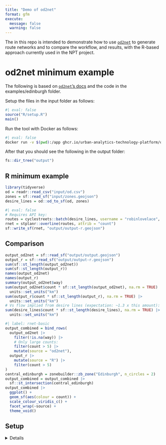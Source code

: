 ```yaml
---
title: "Demo of od2net"
format: gfm
execute: 
  message: false
  warning: false
---
```


The in this repo is intended to demonstrate how to use [`od2net`](https://github.com/Urban-Analytics-Technology-Platform/od2net) to generate route networks and to compare the workflow, and results, with the R-based approach currently used in the NPT project.

# od2net minimum example

The following is based on [`od2net`'s docs](https://github.com/Urban-Analytics-Technology-Platform/od2net/blob/main/docs/tutorial_examples.md#running-the-edinburgh-example) and the code in the examples/edinburgh folder.


Setup the files in the input folder as follows:


```r
#| eval: false
source("R/setup.R")
main()
```

Run the tool with Docker as follows:


```bash
#| eval: false
docker run -v $(pwd):/app ghcr.io/urban-analytics-technology-platform/od2net:main /app/config.json
```

After that you should see the following in the output folder:

```r
fs::dir_tree("output")
```

## R minimum example

```r
library(tidyverse)
od = readr::read_csv("input/od.csv")
zones = sf::read_sf("input/zones.geojson")
desire_lines = od::od_to_sf(od, zones)
```

```r
#| eval: false
# Requires API key:
routes = cyclestreets::batch(desire_lines, username = "robinlovelace", wait = TRUE)
rnet = stplanr::overline(routes, attrib = "count")
sf::write_sf(rnet, "output/output-r.geojson")
```

## Comparison

```r
output_od2net = sf::read_sf("output/output.geojson")
output_r = sf::read_sf("output/output-r.geojson")
sum(sf::st_length(output_od2net))
sum(sf::st_length(output_r))
names(output_od2net)
names(output_r)
summary(output_od2net$way)
sum(output_od2net$count * sf::st_length(output_od2net), na.rm = TRUE) |>
  units::set_units("km")
sum(output_r$count * sf::st_length(output_r), na.rm = TRUE) |>
  units::set_units("km")
# Vs flow implied from desire lines (expectation: ~1.3 x this amount):
sum(desire_lines$count * sf::st_length(desire_lines), na.rm = TRUE) |>
  units::set_units("km")
```

```r
#| label: rnet-basic
output_combined = bind_rows(
  output_od2net |>
    filter(!is.na(way)) |>
    # Only large counts:
    filter(count > 5) |>
    mutate(source = "od2net"),
  output_r |>
    mutate(source = "R") |>
    filter(count > 5)
)
central_edinburgh = zonebuilder::zb_zone("Edinburgh", n_circles = 2)
output_combined = output_combined |>
  sf::st_intersection(central_edinburgh)
output_combined |>
  ggplot() +
  geom_sf(aes(colour = count)) +
  scale_colour_viridis_c() +
  facet_wrap(~source) +
  theme_void()
```

## Setup

<details>

Run the code on a computer with Ubuntu 22.04 after running the setup outlined in the link above.

```bash
#| eval: false
#| echo: false
sudo apt install osmium-tool
```

```bash
#| eval: false
gh repo clone Urban-Analytics-Technology-Platform/od2net
# Copy the example to this folder:
cp -r od2net/examples/edinburgh/* .
cp -r od2net/
```

```bash
#| eval: false
# Setup quarto-publish:

```

